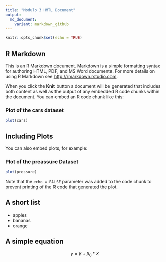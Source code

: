 ```yaml
---
title: "Modulo 3 HMTL Document"
output: 
  md_document:
    variant: markdown_github
---
```


```r
knitr::opts_chunk$set(echo = TRUE)
```

## R Markdown {#nextsteps .emphasized}

This is an R Markdown document. Markdown is a simple formatting syntax for authoring HTML, PDF, and MS Word documents. For more details on using R Markdown see <http://rmarkdown.rstudio.com>.

When you click the **Knit** button a document will be generated that includes both content as well as the output of any embedded R code chunks within the document. You can embed an R code chunk like this:

### Plot of the cars dataset

```r
plot(cars)
```

## Including Plots

You can also embed plots, for example:

### Plot of the preassure Dataset

```r
plot(pressure)
```

Note that the `echo = FALSE` parameter was added to the code chunk to prevent printing of the R code that generated the plot.

## A short list 
- apples
- bananas
- orange

## A simple equation
$$ y= \beta + \beta_0*X $$
